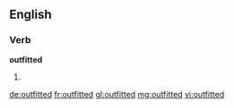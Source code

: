 ==English==

===Verb===
'''outfitted'''
# {{past of|outfit}}

[[de:outfitted]]
[[fr:outfitted]]
[[gl:outfitted]]
[[mg:outfitted]]
[[vi:outfitted]]